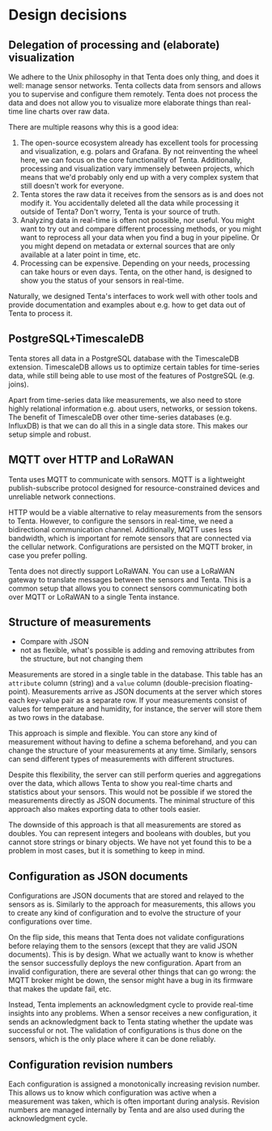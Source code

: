 # Design decisions

## Delegation of processing and (elaborate) visualization

We adhere to the Unix philosophy in that Tenta does only thing, and does it well: manage sensor networks. Tenta collects data from sensors and allows you to supervise and configure them remotely. Tenta does not process the data and does not allow you to visualize more elaborate things than real-time line charts over raw data.

There are multiple reasons why this is a good idea:

1. The open-source ecosystem already has excellent tools for processing and visualization, e.g. polars and Grafana. By not reinventing the wheel here, we can focus on the core functionality of Tenta. Additionally, processing and visualization vary immensely between projects, which means that we'd probably only end up with a very complex system that still doesn't work for everyone.
1. Tenta stores the raw data it receives from the sensors as is and does not modify it. You accidentally deleted all the data while processing it outside of Tenta? Don't worry, Tenta is your source of truth.
1. Analyzing data in real-time is often not possible, nor useful. You might want to try out and compare different processing methods, or you might want to reprocess all your data when you find a bug in your pipeline. Or you might depend on metadata or external sources that are only available at a later point in time, etc.
1. Processing can be expensive. Depending on your needs, processing can take hours or even days. Tenta, on the other hand, is designed to show you the status of your sensors in real-time.

Naturally, we designed Tenta's interfaces to work well with other tools and provide documentation and examples about e.g. how to get data out of Tenta to process it.

## PostgreSQL+TimescaleDB

Tenta stores all data in a PostgreSQL database with the TimescaleDB extension. TimescaleDB allows us to optimize certain tables for time-series data, while still being able to use most of the features of PostgreSQL (e.g. joins).

Apart from time-series data like measurements, we also need to store highly relational information e.g. about users, networks, or session tokens. The benefit of TimescaleDB over other time-series databases (e.g. InfluxDB) is that we can do all this in a single data store. This makes our setup simple and robust.

## MQTT over HTTP and LoRaWAN

Tenta uses MQTT to communicate with sensors. MQTT is a lightweight publish-subscribe protocol designed for resource-constrained devices and unreliable network connections.

HTTP would be a viable alternative to relay measurements from the sensors to Tenta. However, to configure the sensors in real-time, we need a bidirectional communication channel. Additionally, MQTT uses less bandwidth, which is important for remote sensors that are connected via the cellular network. Configurations are persisted on the MQTT broker, in case you prefer polling.

Tenta does not directly support LoRaWAN. You can use a LoRaWAN gateway to translate messages between the sensors and Tenta. This is a common setup that allows you to connect sensors communicating both over MQTT or LoRaWAN to a single Tenta instance.

## Structure of measurements

- Compare with JSON
- not as flexible, what's possible is adding and removing attributes from the structure, but not changing them

Measurements are stored in a single table in the database. This table has an `attribute` column (string) and a `value` column (double-precision floating-point). Measurements arrive as JSON documents at the server which stores each key-value pair as a separate row. If your measurements consist of values for temperature and humidity, for instance, the server will store them as two rows in the database.

This approach is simple and flexible. You can store any kind of measurement without having to define a schema beforehand, and you can change the structure of your measurements at any time. Similarly, sensors can send different types of measurements with different structures.

Despite this flexibility, the server can still perform queries and aggregations over the data, which allows Tenta to show you real-time charts and statistics about your sensors. This would not be possible if we stored the measurements directly as JSON documents. The minimal structure of this approach also makes exporting data to other tools easier.

The downside of this approach is that all measurements are stored as doubles. You can represent integers and booleans with doubles, but you cannot store strings or binary objects. We have not yet found this to be a problem in most cases, but it is something to keep in mind.

## Configuration as JSON documents

Configurations are JSON documents that are stored and relayed to the sensors as is. Similarly to the approach for measurements, this allows you to create any kind of configuration and to evolve the structure of your configurations over time.

On the flip side, this means that Tenta does not validate configurations before relaying them to the sensors (except that they are valid JSON documents). This is by design. What we actually want to know is whether the sensor successfully deploys the new configuration. Apart from an invalid configuration, there are several other things that can go wrong: the MQTT broker might be down, the sensor might have a bug in its firmware that makes the update fail, etc.

Instead, Tenta implements an acknowledgment cycle to provide real-time insights into any problems. When a sensor receives a new configuration, it sends an acknowledgment back to Tenta stating whether the update was successful or not. The validation of configurations is thus done on the sensors, which is the only place where it can be done reliably.

## Configuration revision numbers

Each configuration is assigned a monotonically increasing revision number. This allows us to know which configuration was active when a measurement was taken, which is often important during analysis. Revision numbers are managed internally by Tenta and are also used during the acknowledgment cycle.
